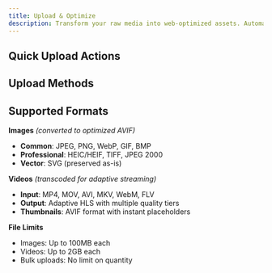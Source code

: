 ```yaml
---
title: Upload & Optimize
description: Transform your raw media into web-optimized assets. Automatic processing, multiple formats, global delivery—all handled seamlessly.
---
```



## Quick Upload Actions

<div className="grid gap-6 sm:grid-cols-2 lg:grid-cols-3">
  <InteractiveCard
    title="Upload Images"
    description="Transform any image into lightning-fast AVIF files with smart placeholders."
    href="/platform/uploads/images"
    icon="Image"
  />
  <InteractiveCard
    title="Upload Videos"
    description="Professional video transcoding with adaptive streaming and instant delivery."
    href="/platform/uploads/videos/overview"
    icon="Video"
  />
  <InteractiveCard
    title="Posts"
    description="Create social media-style posts by uploading media directly to feeds."
    href="/platform/uploads/posts"
    icon="Archive"
  />
</div>

## Upload Methods

<div className="grid gap-6 sm:grid-cols-2 lg:grid-cols-3 mt-6">
  <InfoCard
    title="Dashboard Upload"
    description="Drag and drop files directly in the web interface with real-time progress tracking."
    icon="Upload"
  />
  <InfoCard
    title="API Integration"
    description="Programmatic uploads via REST API for seamless app integration."
    icon="Code"
  />
  <InfoCard
    title="Bulk Processing"
    description="Handle large volumes of content with automated workflows and batch operations."
    icon="Workflow"
  />
</div>

## Supported Formats

**Images** *(converted to optimized AVIF)*
- **Common**: JPEG, PNG, WebP, GIF, BMP
- **Professional**: HEIC/HEIF, TIFF, JPEG 2000
- **Vector**: SVG (preserved as-is)

**Videos** *(transcoded for adaptive streaming)*
- **Input**: MP4, MOV, AVI, MKV, WebM, FLV
- **Output**: Adaptive HLS with multiple quality tiers
- **Thumbnails**: AVIF format with instant placeholders

**File Limits**
- Images: Up to 100MB each
- Videos: Up to 2GB each
- Bulk uploads: No limit on quantity
